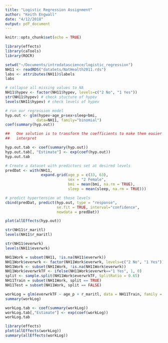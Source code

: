 ```yaml
---
title: "Logistic Regression Assignment"
author: "Keith Engwall"
date: "4/12/2018"
output: pdf_document
---
```


```r
knitr::opts_chunk$set(echo = TRUE)
```


```r
library(effects)
library(caTools)
library(ROCR)
```

```r
setwd("~/Documents/introdatascience/logistic_regression")
NH11 <- readRDS("dataSets/NatHealth2011.rds")
labs <- attributes(NH11)$labels
labs
```
```r
# collapse all missing values to NA
NH11$hypev <- factor(NH11$hypev, levels=c("2 No", "1 Yes"))
str(NH11$hypev) # check stucture of hypev
levels(NH11$hypev) # check levels of hypev
```

```r
# run our regression model
hyp.out <- glm(hypev~age_p+sex+sleep+bmi,
              data=NH11, family="binomial")
coef(summary(hyp.out))
```

```r
##   One solution is to transform the coefficients to make them easier to
##   interpret

hyp.out.tab <- coef(summary(hyp.out))
hyp.out.tab[, "Estimate"] <- exp(coef(hyp.out))
hyp.out.tab
```


```r
# Create a dataset with predictors set at desired levels
predDat <- with(NH11,
                expand.grid(age_p = c(33, 63),
                            sex = "2 Female",
                            bmi = mean(bmi, na.rm = TRUE),
                            sleep = mean(sleep, na.rm = TRUE)))
```

```r
# predict hypertension at those levels
cbind(predDat, predict(hyp.out, type = "response",
                       se.fit = TRUE, interval="confidence",
                       newdata = predDat))
```

```r
plot(allEffects(hyp.out))
```

```r
str(NH11$r_maritl)
levels(NH11$r_maritl)
```
```r
str(NH11$everwrk)
levels(NH11$everwrk)
```

```r
NH11Work = subset(NH11, !is.na(NH11$everwrk))
NH11Work$everwrk <- factor(NH11Work$everwrk, levels=c("2 No", "1 Yes"))
NH11Work <- subset(NH11Work, !is.na(NH11Work$everwrk))
NH11Work$everwrkTF <- ifelse(NH11Work$everwrk=="1 Yes", 1, 0)
split <- sample.split(NH11Work$everwrkTF, SplitRatio = 0.65)
NH11Train = subset(NH11Work, split == TRUE)
NH11Test = subset(NH11Work, split == FALSE)
```

```r
workLog = glm(everwrkTF ~ age_p + r_maritl, data = NH11Train, family = binomial)
summary(workLog)
```

```r
workLog.tab <- coef(summary(workLog))
workLog.tab[,"Estimate"] <- exp(coef(workLog))
workLog.tab
```



```r
library(effects)
plot(allEffects(workLog))
summary(allEffects(workLog))
```



